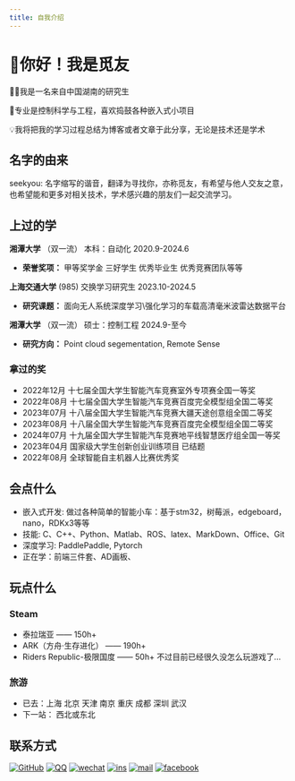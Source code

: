 ```yaml
---
title: 自我介绍
---
```


# 👋你好！我是觅友

👨‍🎓我是一名来自中国湖南的研究生

🔬专业是控制科学与工程，喜欢捣鼓各种嵌入式小项目

💡我将把我的学习过程总结为博客或者文章于此分享，无论是技术还是学术

## 名字的由来

seekyou: 名字缩写的谐音，翻译为寻找你，亦称觅友，有希望与他人交友之意，也希望能和更多对相关技术，学术感兴趣的朋友们一起交流学习。

## 上过的学

**湘潭大学** （双一流）    本科：自动化      2020.9-2024.6

- **荣誉奖项：** 甲等奖学金 三好学生 优秀毕业生 优秀竞赛团队等等

**上海交通大学** (985)    交换学习研究生    2023.10-2024.5

- **研究课题：** 面向无人系统深度学习\强化学习的车载高清毫米波雷达数据平台

**湘潭大学**  （双一流）  硕士：控制工程    2024.9-至今

- **研究方向：** Point cloud segementation, Remote Sense

### 拿过的奖

- 2022年12月 十七届全国大学生智能汽车竞赛室外专项赛全国一等奖 
- 2022年08月 十七届全国大学生智能汽车竞赛百度完全模型组全国二等奖 
- 2023年07月 十八届全国大学生智能汽车竞赛大疆天途创意组全国二等奖 
- 2023年08月 十八届全国大学生智能汽车竞赛百度完全模型组全国二等奖 
- 2024年07月 十九届全国大学生智能汽车竞赛地平线智慧医疗组全国一等奖 
- 2023年04月 国家级大学生创新创业训练项目 已结题 
- 2022年08月 全球智能自主机器人比赛优秀奖

## 会点什么

- 嵌入式开发: 做过各种简单的智能小车：基于stm32，树莓派，edgeboard，nano，RDKx3等等
- 技能: C、C++、Python、Matlab、ROS、latex、MarkDown、Office、Git
- 深度学习: PaddlePaddle, Pytorch
- 正在学：前端三件套、AD画板、

## 玩点什么

### Steam

- 泰拉瑞亚 —— 150h+
- ARK（方舟·生存进化） —— 190h+
- Riders Republic-极限国度 —— 50h+
不过目前已经很久没怎么玩游戏了...

### 旅游

- 已去：上海 北京 天津 南京 重庆 成都 深圳 武汉
- 下一站： 西北或东北

## 联系方式

[![GitHub](./github.svg)](https://github.com/cowqer)
[![QQ](./qq.svg)](https://qm.qq.com/cgi-bin/qm/qr?k=a2rVCTEuseKHmnnsacgTeZhTzk9Xqk1s)
[![wechat](./wechat.svg)](https://github.com/cowqer)
[![ins](./ins.svg)](https://github.com/cowqer)
[![mail](./mail.svg)](https://github.com/cowqer)
[![facebook](./facebook.svg)](https://github.com/cowqer)


